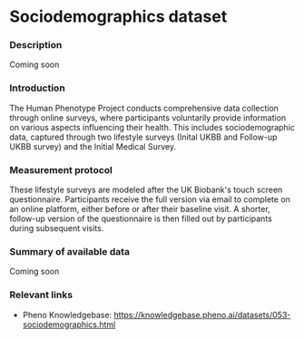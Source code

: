 # Sociodemographics dataset

### Description
Coming soon

### Introduction
The Human Phenotype Project conducts comprehensive data collection through online surveys, where participants voluntarily provide information on various aspects influencing their health. This includes sociodemographic data, captured through two lifestyle surveys (Inital UKBB and Follow-up UKBB survey) and the Initial Medical Survey.

### Measurement protocol
These lifestyle surveys are modeled after the UK Biobank's touch screen questionnaire. Participants receive the full version via email to complete on an online platform, either before or after their baseline visit. A shorter, follow-up version of the questionnaire is then filled out by participants during subsequent visits.

### Summary of available data
Coming soon

### Relevant links
* Pheno Knowledgebase: https://knowledgebase.pheno.ai/datasets/053-sociodemographics.html

